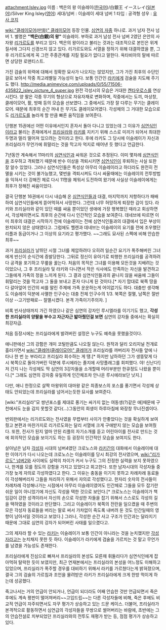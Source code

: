 attachment:Isley.jpg
이름 : 백은의 왕 이슬레이([[한국어]])/白銀王 イースレイ([[일본어]])/Silver King Isley([[영어]])
세대/넘버 : 이슬레이 세대 넘버 1
타입 : 공격형
성우 : [[유사 코지]]

[[wiki:"클레이모어(만화)" 클레이모어]] 등장 인물. [[심연의 자]]중 하나로. 과거 남자 전사 넘버 1. 별명은 '''"백은(白銀)의 왕"''' 이슬레이. 부하로 과거 남성 전사 넘버 2였던 은안의 사자왕 [[리가르도]]를 부리고 있다. 백은의 왕이라고 불리는 것과는 대조적으로 본인은 위계질서에 그다지 신경쓰지 않고 있다. 리가르도와도 서열을 정하기 위해 대결하였을 뿐, 그 후 리가르도에게 꼭 그런 주종관계를 지킬 필요가 없다고 말한다. 옥타비아의 말에 따르면 상당한 로맨티스트.

가진 검술의 위력에 대해서 정확한 묘사가 나오지는 않았지만, 그가 가진 최후의 수단인 걸로 보아서 작중 최고레벨일 가능성이 높다. 보통 인간인 [[라키]]에게 검술을 지도해 주기도 했다.
http://media.animevice.com/uploads/0/55/71506-435822_isley_picture_4_super.jpg
완전 각성시의 모습은 거대한 [[켄타우로스]]를 연상시킨다. 양 팔은 각종 무기의 형상으로 자유자재로 변화하며, 작중에서는 도끼, 마상창, 클레이모어, 활, 방패 등의 모습을 선보였다. 그 중에서도 가장 잘 다루는 무기는 클레이모어. 때문에 최후의 순간 꺼내 든 무기도 클레이모어였다. 각성체의 그 거대한 모습으로도 [[리가르도]]를 놀라게 할 만큼 빠른 움직임을 보여준다.

단행본 15권에선 어떤 이유에서인지 혼자서 돌아 다니고 있었는데 그 이유가 [[심연식인]]이라고 불리는 존재에게서 [[프리실라]]와 [[라키]]를 지키기 위해 스스로 미끼가 되어서 최대한 두명과 멀리 떨어져 있으려는 것이라고 한다. 후에 라키도 그 당시에 이슬레이가 자신과 프리실라가 무언가에 휘말리는 것을 막고자 억지로 때어낸 듯 했다고 언급한다.

7년동안 계속해서 11마리의 [[심연식인]]과 싸워온 것으로 추정된다. 이미 몇차례 [[심연식인]]을 조우하고 격퇴했기 때문에 반수 이상을 격퇴시키면 [[심연식인]]이 후퇴하는 사실 또한 잘 알수 있었다. 그러나 심연식인들은 특성상 아무리 이슬레이라고 하더라도 완전히 전멸을 시키는 것이 불가능했고, 몇번을 격퇴시켜도 다시 싸울때에는 이슬레이의 전투방법을 익혀서 더 강해진 체로 다시 11명을 체워서 도전하여 왔기에 사실상 이슬레이에게는 최후가 정해진 싸움이었다. 

결국 단행본 16권에서 다시 내습해 온 [[심연식인]]들과 대결, 마지막까지 저항하다가 패배하여 심연식인들에게 뜯어먹혀서 사망한다. 그런데 너무 허망하게 퇴장한 감이 있다. 라키와 프리실라와 같이 있던 때를 싸움 뿐이었던 생애에 가장 행복했던 때라고 회상하면서, 각성체이면서도 최후의 순간에 다시 인간적인 모습을 보여준다. 데네브에 따르면 이미 최후의 대결은 시작하기 전에 이슬레이는 전에 심연식인들과의 대결에서 입은 부상이 완치되지 않은 상태였다고. 그럼에도 헬렌과 데네브는 이슬레이의 요기를 전에 조우했던 리플과 동급이거나 그 이상의 요기라고 평가했다. ~~그래도 묘사된 스펙에 비해 안습한 최후~~

과거 [[프리실라]]가 날뛰던 시절 그녀를 제압하려다 오히려 일순간 요기가 폭주해버린 그녀에게 반신이 순식간에 증발당한다. 그뒤로 정신이 유아기로 퇴행한 프리실라를 공격하려다 공격을 포기하고 무릎을 꿇는다. 처음의 목적은 그녀를 이용해 모든것을 지배려는 것이었으나, 그 후 프리실라 및 라키와 다니면서 작은 식사에도 만족하는 자신을 발견하고 그들에게 가족의 정을 느끼게 된다. 그 결과 심연식인들과의 끝나지 않을 싸움에 그들이 휘말리는 것을 막고자 그 둘을 보내고 혼자 다니게 된 것이다.[* 자기 맘대로 북쪽 땅을 다 갈아엎어 인간의 씨를 말린 주제에 가족 운운하는게 어이없기도 하다. 대충만 생각해도 이슬레이 덕분에 사멸한 인구수는 대충 전체 인구수의 1/3. 북쪽은 절멸, 남쪽은 절반 이상 --고기방패로-- 절멸시켰다. 본격 가족이기주의자. ]

비록 빈사상태까지 가긴 하였으나 같은 심연의 강자인 루시엘라를 이기기도 했고,  '''각성한 프리실라의 양팔을 부수고 자근자근 밟아줬던걸 보면''' 심연의 강자들 중에서는 확실히 최강자급. 

처음 등장시에는 프리실라에게 발려버린 설정은 누구도 예측을 못했을것이다.

애니판에선 그의 강함은 개미 코털만큼도 나오질 않는다. 원작과 달리 오리지널 전개로 흘러가면서 [[wiki:"클레어(클레이모어)" 클레어]]가 프리실라를 까버리자 전사들 앞에 나타나 한 번 눈 부라리고 프리실라 회수하는 게 땡.[* 하지만 남하하던 그가 생뚱맞게 다시 북쪽으로 돌아가버린 덕분에 루시에라는 졸지에 사망플래그를 회피했다. 야! 신난다!] 저 간지 나는 각성체도 딱 심연의 3강자들을 소개할때 머리부분만 한큐정도 나왔을 뿐이다.[* 그래도 심연의 강자중 유일하게 인간체조차 안나온 루시에라보단 낫지.]

다만, 애니 한정으로 살짝 마왕위의 대마왕 같은 최종보스의 포스를 풍기면서 각성체 상태도 안되었는데 프리실라를 넘어서는듯한 묘사를 보여준다.

[wiki:"프리실라"모 쌍년포스를 제대로 풍기는 싸가지 없는 여동생(?)같은 애]때문에 구천에서도 눈을 감지 못할것 같다(...)그동안의 희생이 하루아침에 와장창 무너진셈이다.

번외판에서는 리가르도와는 전사였을 무렵부터 사이가 안좋았다는 것을 확실하게 보여줬고 본편과 마찬가지로 리가르도와는 달리 서열에 크게 구애받지 않는 모습을 보여줬다. 또한, 전사가 된지 얼마 안된 리플의 자기소개를 듣고 어린아이를 전사로 만드는 것에 회의적인 모습을 보이기도 하는 등 굉장히 인간적인 모습을 보여지도 한다.  

살아남은 남자 [[각성자]] 시대의 넘버4였던 크로노스와 [[라키]]간의 대화에서 이슬레이에 대한 이야기가 다시 나오는데 크로노스는 이슬레이를 당시 최강의 전사였으며, [[wiki:"리가르도" 넘버2]]와 사이에도 실력의 차이가 커서 누구도 그의 진정한 실력을 보지 못하였으나, 한계를 모를 정도의 강함을 가지고 있었다고 회고한다. 또한 남자시대의 각성자들 중 가장 늦게 자의로 각성하였다고 한다. 그 이유는 충동을 이기지 못하고 차례차례 동료들이 각성해버리자 그들을 처리하기 위해서 자의로 각성했다고. 한자리 숫자의 전사들이 차례차례 각성해나가는 시점에서 아무리 이슬레이였어도 인간체로 그들을 모두 잡기란 쉬운 일이 아니었기에 자신도 각성을 택한 것으로 보인다.[* 크로노스는 이슬레이가 책임감이 강한 성격이라서 자신의 손으로 각성한 자들을 잡기 위해서 스스로도 각성의 길을 택하였을 것이라고 판단했다. 그리고 이슬레이가 북쪽의 전란을 일으켰을 때 주변의 모은 각성자 동료들을 버리는 말로 써서 가차없이 죽도록 내버려 둔 것도 인간일때의 영향이 남아서일 것이라고 보았다.] 그러나, 각성한 순간 사고 구조가 인간과는 달라지기 때문에 그대로 심연의 강자가 되어버린 사태를 일으켰다고. 

그의 제자라 할 수 있는 [[라키]]는 이슬레이가 보통 인간이 아니라는 것을 눈치챘지만 [[각성자]]라고는 눈치채지 못한 듯 하다. 이슬레이가 라키에게 검술을 가르치는 것 말고 무언가를 남겼을 가능성도 존재한다.

프리실라에게 진심으로 빠져서 프리실라의 본성도 모른채 휘둘리다가 심연식인에게 잡아먹혀 탈락한 듯이 보였지만, 최근 연재본에서는 프리실라의 본성을 어느정도 이해하고 있었으며, 프리실라가 폭주할 경우를 대비하기 위해서 라키를 가르쳤다는게 밝혀졌으며, 결국 그의 검술의 가르침과 조언을 물려받은 라키가 프리실라에게 크게 한방 먹이게 하는데 성공했다.

죽고나서는 거의 언급이 안되거나, 언급이 되더라도 어째 안습한 것만 언급되면서 죽은 후에도 계속 평판이 떨어져버리~~고입드립~~는 다른 각성자들에 비해, 죽은 후에도 비교적 언급이 자주되면서도 자꾸 평가가 상승하고 있는 드문 케이스. 더불어, 프리실라가 본격적으로 활동하면서 심연급의 각성자들을 무쌍으로 썰어버리는 바람에, 초반에는 그의 안습전설로 치부되었던 프리실라와의 전투도 재평가 받는 등, 점점 평가가 상승하고 있다.
